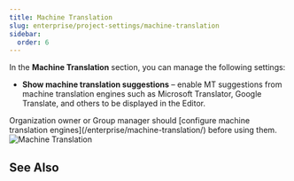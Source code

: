 ```yaml
---
title: Machine Translation
slug: enterprise/project-settings/machine-translation
sidebar:
  order: 6
---
```



In the **Machine Translation** section, you can manage the following settings:

* **Show machine translation suggestions** &ndash; enable MT suggestions from machine translation engines such as Microsoft Translator, Google Translate, and others to be displayed in the Editor.

<Aside>
  Organization owner or Group manager should [configure machine translation engines](/enterprise/machine-translation/) before using them.
</Aside>

<Image src={mtSection} alt="Machine Translation" />

## See Also

<LinkCard
  title="MT Engines"
  description="Explore the list of supported machine translation engines and learn how to configure them."
  href="https://store.crowdin.com/categories/machine-translation"
  target="_blank"
/>

<CardGrid>
  <LinkCard
    title="Machine Translation"
    href="/enterprise/machine-translation/"
  />
  <LinkCard
    title="Pre-Translation"
    href="/enterprise/pre-translation/"
  />
</CardGrid>
